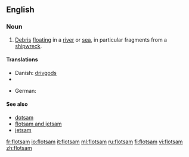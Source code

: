 ==English==

===Noun===
{{en-noun|-}}

# [[debris|Debris]] [[float]]ing in a [[river]] or [[sea]], in particular fragments from a [[shipwreck]].

====Translations====
{{trans-top|flotsam}}
* Danish: [[drivgods]] {{n}}
* {{trreq|Esperanto}}
{{trans-mid}}
* German: {{t|de|Treibgut|n}}
{{trans-bottom}}

====See also====
* [[dotsam]]
* [[flotsam and jetsam]]
* [[jetsam]]

[[fr:flotsam]]
[[io:flotsam]]
[[it:flotsam]]
[[ml:flotsam]]
[[ru:flotsam]]
[[fi:flotsam]]
[[vi:flotsam]]
[[zh:flotsam]]